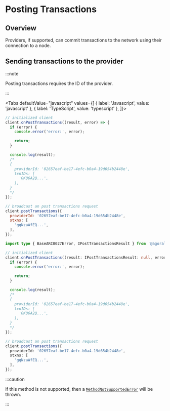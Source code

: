 
# Posting Transactions

<TOCInline
  maxHeadingLevel={4}
  toc={toc}
/>

## Overview

Providers, if supported, can commit transactions to the network using their connection to a node.

## Sending transactions to the provider

:::note

Posting transactions requires the ID of the provider.

:::

<Tabs
  defaultValue="javascript"
  values={[
    { label: 'Javascript', value: 'javascript' },
    { label: 'TypeScript', value: 'typescript' },
  ]}>
  <TabItem value="javascript">

```js
// initialized client
client.onPostTransactions((result, error) => {
  if (error) {
    console.error('error:', error);

    return;
  }

  console.log(result);
  /*
  {
    providerId: '02657eaf-be17-4efc-b0a4-19d654b2448e',
    txnIDs: [
      'OKU6A2Q...',
    ],
  }
  */
});

// broadcast an post transactions request
client.postTransactions({
  providerId: '02657eaf-be17-4efc-b0a4-19d654b2448e',
  stxns: [
    'gqNzaWfEQ...',
  ],
});
```

  </TabItem>
  <TabItem value="typescript">

```typescript
import type { BaseARC0027Error, IPostTransactionsResult } from '@agoralabs-sh/avm-web-provider';

// initialized client
client.onPostTransactions((result: IPostTransactionsResult: null, error: BaseARC0027Error | null) => {
  if (error) {
    console.error('error:', error);

    return;
  }

  console.log(result);
  /*
  {
    providerId: '02657eaf-be17-4efc-b0a4-19d654b2448e',
    txnIDs: [
      'OKU6A2Q...',
    ],
  }
  */
});

// broadcast an post transactions request
client.postTransactions({
  providerId: '02657eaf-be17-4efc-b0a4-19d654b2448e',
  stxns: [
    'gqNzaWfEQ...',
  ],
});
```

  </TabItem>
</Tabs>

:::caution

If this method is not supported, then a [`MethodNotSupportedError`](../../api-reference/errors#wmethodnotsupportederror) will be thrown.

:::
